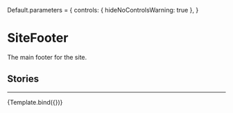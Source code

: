
<Meta
  title="Organisms/SiteFooter"
  component={SiteFooter}
/>


Default.parameters = {
  controls: { hideNoControlsWarning: true },
}

# SiteFooter

The main footer for the site.

<ArgsTable of={SiteFooter} />

## Stories
---

<Canvas>
  <Story name="Default" args={Default.args}>
    {Template.bind({})}
  </Story>
</Canvas>
